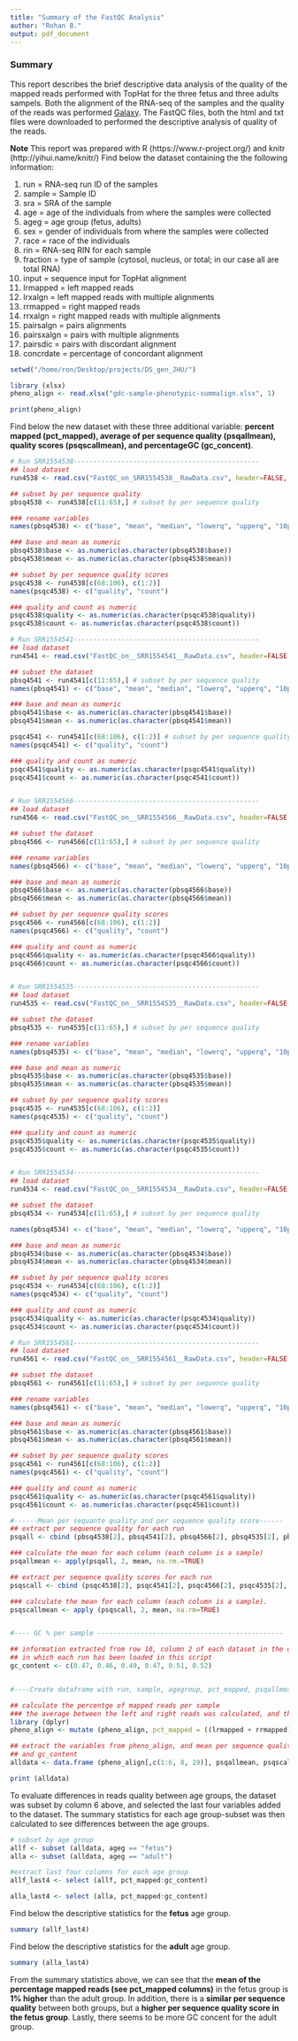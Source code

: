 ```yaml
---
title: "Summary of the FastQC Analysis"
author: "Rohan B."
output: pdf_document
---
```


### Summary
This report describes the brief descriptive data analysis of the quality of the mapped reads performed with TopHat for the three fetus and three adults sampels. Both the alignment of the RNA-seq of the samples and the quality of the reads was performed [Galaxy](https://usegalaxy.org/). The FastQC files, both the html and txt files were downloaded to performed the descriptive analysis of quality of the reads. 

**Note** This report was prepared with R (https://www.r-project.org/) and knitr (http://yihui.name/knitr/)
Find below the dataset containing the the following information:

1. run = RNA-seq run ID of the samples
2. sample = Sample ID
3. sra = SRA of the sample
4. age = age of the individuals from where the samples were collected
5. ageg = age group (fetus, adults)
6. sex = gender of individuals from where the samples were collected
7. race = race of the individuals
8. rin = RNA-seq RIN for each sample
9. fraction = type of sample (cytosol, nucleus, or total; in our case all are total RNA)
10. input = sequence input for TopHat alignment
11. lrmapped = left mapped reads
12. lrxalgn = left mapped reads with multiple alignments
13. rrmapped = right mapped reads
14. rrxalgn = right mapped reads with multiple alignments
15. pairsalgn = pairs alignments
16. pairsxalgn = pairs with multiple alignments
17. pairsdic = pairs with discordant alignment
18. concrdate = percentage of concordant alignment


```r
setwd("/home/ron/Desktop/projects/DS_gen_JHU/")

library (xlsx)
pheno_align <- read.xlsx("gdc-sample-phenotypic-summalign.xlsx", 1)

print(pheno_align)
```



Find below the new dataset with these three additional variable: **percent mapped (pct_mapped), average of per sequence quality (psqallmean), quality scores (psqscallmean), and percentageGC (gc_concent)**.

```r
# Run SRR1554538-----------------------------------------------
## load dataset
run4538 <- read.csv("FastQC_on_SRR1554538__RawData.csv", header=FALSE, comment.char="#")

## subset by per sequence quality
pbsq4538 <- run4538[c(11:65),] # subset by per sequence quality

### rename variables
names(pbsq4538) <- c("base", "mean", "median", "lowerq", "upperq", "10pctl", "90pctl")

### base and mean as numeric 
pbsq4538$base <- as.numeric(as.character(pbsq4538$base))
pbsq4538$mean <- as.numeric(as.character(pbsq4538$mean))

## subset by per sequence quality scores
psqc4538 <- run4538[c(68:106), c(1:2)] 
names(psqc4538) <- c("quality", "count")

### quality and count as numeric 
psqc4538$quality <- as.numeric(as.character(psqc4538$quality))
psqc4538$count <- as.numeric(as.character(psqc4538$count))

# Run SRR1554541-----------------------------------------------
## load dataset
run4541 <- read.csv("FastQC_on__SRR1554541__RawData.csv", header=FALSE, comment.char="#")

## subset the dataset
pbsq4541 <- run4541[c(11:65),] # subset by per sequence quality
names(pbsq4541) <- c("base", "mean", "median", "lowerq", "upperq", "10pctl", "90pctl")

### base and mean as numeric 
pbsq4541$base <- as.numeric(as.character(pbsq4541$base))
pbsq4541$mean <- as.numeric(as.character(pbsq4541$mean))

psqc4541 <- run4541[c(68:106), c(1:2)] # subset by per sequence quality scores
names(psqc4541) <- c("quality", "count")

### quality and count as numeric 
psqc4541$quality <- as.numeric(as.character(psqc4541$quality))
psqc4541$count <- as.numeric(as.character(psqc4541$count))


# Run SRR1554566-----------------------------------------------
## load dataset
run4566 <- read.csv("FastQC_on__SRR1554566__RawData.csv", header=FALSE, comment.char="#")

## subset the dataset
pbsq4566 <- run4566[c(11:65),] # subset by per sequence quality

### rename variables
names(pbsq4566) <- c("base", "mean", "median", "lowerq", "upperq", "10pctl", "90pctl")

### base and mean as numeric 
pbsq4566$base <- as.numeric(as.character(pbsq4566$base))
pbsq4566$mean <- as.numeric(as.character(pbsq4566$mean))

## subset by per sequence quality scores
psqc4566 <- run4566[c(68:106), c(1:2)] 
names(psqc4566) <- c("quality", "count")

### quality and count as numeric 
psqc4566$quality <- as.numeric(as.character(psqc4566$quality))
psqc4566$count <- as.numeric(as.character(psqc4566$count))


# Run SRR1554535-----------------------------------------------
## load dataset
run4535 <- read.csv("FastQC_on__SRR1554535__RawData.csv", header=FALSE, comment.char="#")

## subset the dataset
pbsq4535 <- run4535[c(11:65),] # subset by per sequence quality

### rename variables
names(pbsq4535) <- c("base", "mean", "median", "lowerq", "upperq", "10pctl", "90pctl")

### base and mean as numeric 
pbsq4535$base <- as.numeric(as.character(pbsq4535$base))
pbsq4535$mean <- as.numeric(as.character(pbsq4535$mean))

## subset by per sequence quality scores
psqc4535 <- run4535[c(68:106), c(1:2)] 
names(psqc4535) <- c("quality", "count")

### quality and count as numeric 
psqc4535$quality <- as.numeric(as.character(psqc4535$quality))
psqc4535$count <- as.numeric(as.character(psqc4535$count))


# Run SRR1554534-----------------------------------------------
## load dataset
run4534 <- read.csv("FastQC_on__SRR1554534__RawData.csv", header=FALSE, comment.char="#")

## subset the dataset
pbsq4534 <- run4534[c(11:65),] # subset by per sequence quality

names(pbsq4534) <- c("base", "mean", "median", "lowerq", "upperq", "10pctl", "90pctl")

### base and mean as numeric 
pbsq4534$base <- as.numeric(as.character(pbsq4534$base))
pbsq4534$mean <- as.numeric(as.character(pbsq4534$mean))

## subset by per sequence quality scores
psqc4534 <- run4534[c(68:106), c(1:2)] 
names(psqc4534) <- c("quality", "count")

### quality and count as numeric 
psqc4534$quality <- as.numeric(as.character(psqc4534$quality))
psqc4534$count <- as.numeric(as.character(psqc4534$count))

# Run SRR1554561-----------------------------------------------
## load dataset
run4561 <- read.csv("FastQC_on__SRR1554561__RawData.csv", header=FALSE, comment.char="#")

## subset the dataset
pbsq4561 <- run4561[c(11:65),] # subset by per sequence quality

### rename variables
names(pbsq4561) <- c("base", "mean", "median", "lowerq", "upperq", "10pctl", "90pctl")

### base and mean as numeric 
pbsq4561$base <- as.numeric(as.character(pbsq4561$base))
pbsq4561$mean <- as.numeric(as.character(pbsq4561$mean))

## subset by per sequence quality scores
psqc4561 <- run4561[c(68:106), c(1:2)] 
names(psqc4561) <- c("quality", "count")

### quality and count as numeric 
psqc4561$quality <- as.numeric(as.character(psqc4561$quality))
psqc4561$count <- as.numeric(as.character(psqc4561$count))
```

```r

#------Mean per sequante quality and per sequence quality score------
## extract per sequence quality for each run
psqall <- cbind (pbsq4538[2], pbsq4541[2], pbsq4566[2], pbsq4535[2], pbsq4534[2], pbsq4561[2])

### calculate the mean for each column (each column is a sample)
psqallmean <- apply(psqall, 2, mean, na.rm.=TRUE)

## extract per sequence quality scores for each run
psqscall <- cbind (psqc4538[2], psqc4541[2], psqc4566[2], psqc4535[2], psqc4534[2], psqc4561[2])

### calculate the mean for each column (each column is a sample).
psqscallmean <- apply (psqscall, 2, mean, na.rm=TRUE)


#---- GC % per sample -----------------------------------------------

## information extracted from row 10, column 2 of each dataset in the order
## in which each run has been loaded in this script 
gc_content <- c(0.47, 0.46, 0.49, 0.47, 0.51, 0.52)


#----Create dataframe with run, sample, agegroup, pct_mapped, psqallmean, psqscallmean, gc_content

## calculate the percentge of mapped reads per sample
### the average between the left and right reads was calculated, and this average divied by the input
library (dplyr)
pheno_align <- mutate (pheno_align, pct_mapped = ((lrmapped + rrmapped)/2) / input)

## extract the variables from pheno_align, and mean per sequence quality, mean quality scores
## and gc_content
alldata <- data.frame (pheno_align[,c(1:6, 8, 19)], psqallmean, psqscallmean, gc_content)
```

```r

print (alldata)
```

To evaluate differences in reads quality between age groups, the dataset was subset by column 6 above, and selected the last four variables added to the dataset. The summary statistics for each age group-subset was then calculated to see differences between the age groups. 

```r
# subset by age group
allf <- subset (alldata, ageg == "fetus")
alla <- subset (alldata, ageg == "adult")

#extract last four columns for each age group
allf_last4 <- select (allf, pct_mapped:gc_content)

alla_last4 <- select (alla, pct_mapped:gc_content)
```

Find below the descriptive statistics for the **fetus** age group.
```r
summary (allf_last4)
```

Find below the descriptive statistics for the **adult** age group.
```r
summary (alla_last4)
```

From the summary statistics above, we can see that the **mean of the percentage mapped reads (see pct_mapped columns)** in the fetus group is **1% higher** than the adult group. In addition, there is a **similar per sequence quality** between  both groups, but a **higher per sequence quality score in the fetus group**. Lastly, there seems to be more GC concent for the adult group.
